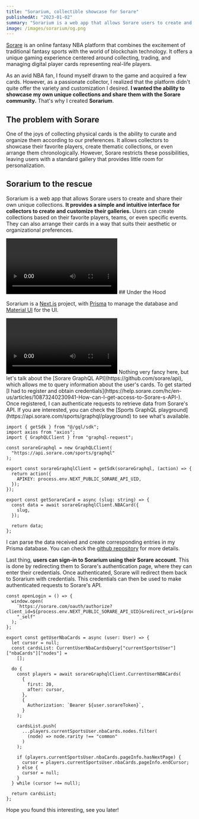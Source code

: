 ```yaml
---
title: "Sorarium, collectible showcase for Sorare"
publishedAt: "2023-01-02"
summary: "Sorarium is a web app that allows Sorare users to create and share their own unique collections."
image: /images/sorarium/og.png
---
```


<Inner>

[Sorare](https://sorare.com/) is an online fantasy NBA platform that combines the excitement of traditional fantasy sports with the world of blockchain technology. It offers a unique gaming experience centered around collecting, trading, and managing digital player cards representing real-life players.

As an avid NBA fan, I found myself drawn to the game and acquired a few cards. However, as a passionate collector, I realized that the platform didn't quite offer the variety and customization I desired. **I wanted the ability to showcase my own unique collections and share them with the Sorare community.** That's why I created **Sorarium**.

<Info label="Edit: The project is no longer online. Since 2023, Sorare has offered all of the features developed in Sorarium. Then, I no longer saw the point in keeping it up to date." />

</Inner>

<Inner>

## The problem with Sorare

One of the joys of collecting physical cards is the ability to curate and organize them according to our preferences. It allows collectors to showcase their favorite players, create thematic collections, or even arrange them chronologically. However, Sorare restricts these possibilities, leaving users with a standard gallery that provides little room for personalization.

## Sorarium to the rescue

Sorarium is a web app that allows Sorare users to create and share their own unique collections. **It provides a simple and intuitive interface for collectors to create and customize their galleries.** Users can create collections based on their favorite players, teams, or even specific events. They can also arrange their cards in a way that suits their aesthetic or organizational preferences.

</Inner>

<LargeInner>
  <Video
    mp4Src="https://annl25wby5ov7nyc.public.blob.vercel-storage.com/front.mp4"
    width={968}
    height={516}
  />
</LargeInner>

<Inner>
## Under the Hood

Sorarium is a [Next.js](https://nextjs.org/) project, with [Prisma](https://www.prisma.io/) to manage the database and [Material UI](https://mui.com/) for the UI.

</Inner>

<LargeInner>
  <Video mp4Src="https://annl25wby5ov7nyc.public.blob.vercel-storage.com/back.mp4"
    width={968}
    height={516}
  />
</LargeInner>
<Inner>
Nothing very fancy here, but let's talk about the [Sorare GraphQL API](https://github.com/sorare/api), which allows me to query information about the user's cards. To get started [I had to register and obtain credentials](https://help.sorare.com/hc/en-us/articles/10873240230941-How-can-I-get-access-to-Sorare-s-API-). Once registered, I can authenticate requests to retrieve data from Sorare's API. If you are interested, you can check the [Sports GraphQL playground](https://api.sorare.com/sports/graphql/playground) to see what's available.

```tsx
import { getSdk } from "@/gql/sdk";
import axios from "axios";
import { GraphQLClient } from "graphql-request";

const sorareGraphql = new GraphQLClient(
  "https://api.sorare.com/sports/graphql"
);

export const sorareGraphqlClient = getSdk(sorareGraphql, (action) => {
  return action({
    APIKEY: process.env.NEXT_PUBLIC_SORARE_API_UID,
  });
});
```

```tsx
export const getSorareCard = async (slug: string) => {
  const data = await sorareGraphqlClient.NBACard({
    slug,
  });

  return data;
};
```

I can parse the data received and create corresponding entries in my Prisma database. You can check the [github repository](https://github.com/sorarium.club) for more details.

Last thing, **users can sign-in to Sorarium using their Sorare account**. This is done by redirecting them to Sorare's authentication page, where they can enter their credentials. Once authenticated, Sorare will redirect them back to Sorarium with credentials. This credentials can then be used to make authenticated requests to Sorare's API.

```tsx
const openLogin = () => {
  window.open(
    `https://sorare.com/oauth/authorize?client_id=${process.env.NEXT_PUBLIC_SORARE_API_UID}&redirect_uri=${process.env.NEXT_PUBLIC_SORARE_REDIRECT_URI}&response_type=code&scope=`,
    "_self"
  );
};
```

```tsx
export const getUserNbaCards = async (user: User) => {
  let cursor = null;
  const cardsList: CurrentUserNbaCardsQuery["currentSportsUser"]["nbaCards"]["nodes"] =
    [];

  do {
    const players = await sorareGraphqlClient.CurrentUserNBACards(
      {
        first: 20,
        after: cursor,
      },
      {
        Authorization: `Bearer ${user.sorareToken}`,
      }
    );

    cardsList.push(
      ...players.currentSportsUser.nbaCards.nodes.filter(
        (node) => node.rarity !== "common"
      )
    );

    if (players.currentSportsUser.nbaCards.pageInfo.hasNextPage) {
      cursor = players.currentSportsUser.nbaCards.pageInfo.endCursor;
    } else {
      cursor = null;
    }
  } while (cursor !== null);

  return cardsList;
};
```

Hope you found this interesting, see you later!

<Box className="pt-16">
  <LinksBox
    links={[
      {
        label: "github.com/sorarium.club",
        url: "https://github.com/vdesdoigts/sorarium.club",
      },
      {
        label: "sorare.com",
        url: "https://sorare.com/",
      },
    ]}
  />
</Box>

</Inner>
